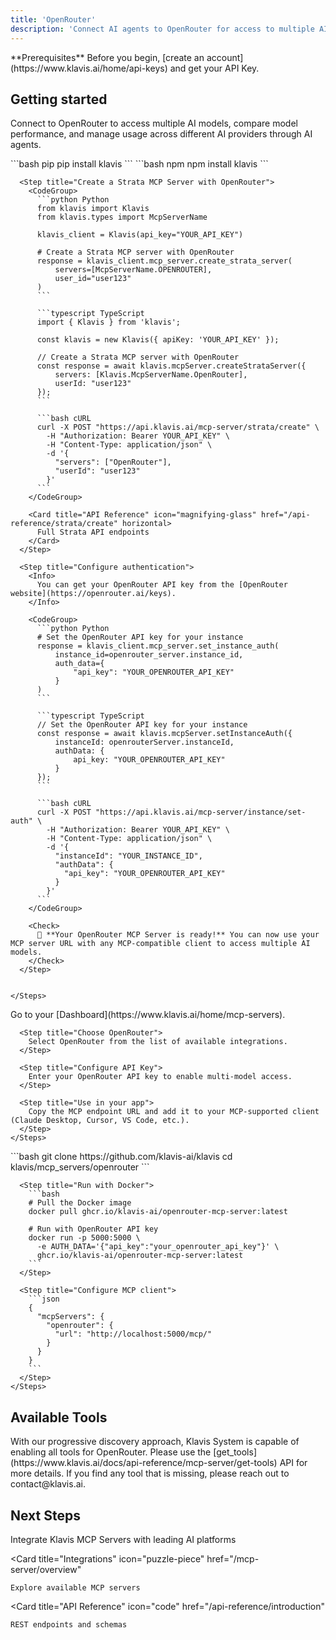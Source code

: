 ```yaml
---
title: 'OpenRouter'
description: 'Connect AI agents to OpenRouter for access to multiple AI models and model comparison'
---
```


<Info>
  **Prerequisites**
  Before you begin, [create an account](https://www.klavis.ai/home/api-keys) and get your API Key.
</Info>

## Getting started

Connect to OpenRouter to access multiple AI models, compare model performance, and manage usage across different AI providers through AI agents.

<Tabs>
  <Tab title="API">
    <Steps>
      <Step title="Install the SDKs (optional)">
        <CodeGroup>
          ```bash pip
          pip install klavis
          ```
          ```bash npm
          npm install klavis
          ```
        </CodeGroup>
      </Step>
      
      <Step title="Create a Strata MCP Server with OpenRouter">
        <CodeGroup>
          ```python Python
          from klavis import Klavis
          from klavis.types import McpServerName
          
          klavis_client = Klavis(api_key="YOUR_API_KEY")
          
          # Create a Strata MCP server with OpenRouter
          response = klavis_client.mcp_server.create_strata_server(
              servers=[McpServerName.OPENROUTER],
              user_id="user123"
          )
          ```
          
          ```typescript TypeScript
          import { Klavis } from 'klavis';
          
          const klavis = new Klavis({ apiKey: 'YOUR_API_KEY' });
          
          // Create a Strata MCP server with OpenRouter
          const response = await klavis.mcpServer.createStrataServer({
              servers: [Klavis.McpServerName.OpenRouter],
              userId: "user123"
          });
          ```
          
          ```bash cURL
          curl -X POST "https://api.klavis.ai/mcp-server/strata/create" \
            -H "Authorization: Bearer YOUR_API_KEY" \
            -H "Content-Type: application/json" \
            -d '{
              "servers": ["OpenRouter"],
              "userId": "user123"
            }'
          ```
        </CodeGroup>

        <Card title="API Reference" icon="magnifying-glass" href="/api-reference/strata/create" horizontal>
          Full Strata API endpoints
        </Card>
      </Step>
      
      <Step title="Configure authentication">
        <Info>
          You can get your OpenRouter API key from the [OpenRouter website](https://openrouter.ai/keys).
        </Info>
        
        <CodeGroup>
          ```python Python
          # Set the OpenRouter API key for your instance
          response = klavis_client.mcp_server.set_instance_auth(
              instance_id=openrouter_server.instance_id,
              auth_data={
                  "api_key": "YOUR_OPENROUTER_API_KEY"
              }
          )
          ```
          
          ```typescript TypeScript
          // Set the OpenRouter API key for your instance
          const response = await klavis.mcpServer.setInstanceAuth({
              instanceId: openrouterServer.instanceId,
              authData: {
                  api_key: "YOUR_OPENROUTER_API_KEY"
              }
          });
          ```
          
          ```bash cURL
          curl -X POST "https://api.klavis.ai/mcp-server/instance/set-auth" \
            -H "Authorization: Bearer YOUR_API_KEY" \
            -H "Content-Type: application/json" \
            -d '{
              "instanceId": "YOUR_INSTANCE_ID",
              "authData": {
                "api_key": "YOUR_OPENROUTER_API_KEY"
              }
            }'
          ```
        </CodeGroup>
        
        <Check>
          🎉 **Your OpenRouter MCP Server is ready!** You can now use your MCP server URL with any MCP-compatible client to access multiple AI models.
        </Check>
      </Step>
      

    </Steps>
  </Tab>
  
  <Tab title="UI">
    <Steps>
      <Step title="Open Dashboard">
        Go to your [Dashboard](https://www.klavis.ai/home/mcp-servers).
      </Step>
      
      <Step title="Choose OpenRouter">
        Select OpenRouter from the list of available integrations.
      </Step>
      
      <Step title="Configure API Key">
        Enter your OpenRouter API key to enable multi-model access.
      </Step>
      
      <Step title="Use in your app">
        Copy the MCP endpoint URL and add it to your MCP-supported client (Claude Desktop, Cursor, VS Code, etc.).
      </Step>
    </Steps>
  </Tab>
  
  <Tab title="Open Source">
    <Steps>
      <Step title="Clone repository (for developers to build from source)">
        ```bash
        git clone https://github.com/klavis-ai/klavis
        cd klavis/mcp_servers/openrouter
        ```
      </Step>
      
      <Step title="Run with Docker">
        ```bash
        # Pull the Docker image
        docker pull ghcr.io/klavis-ai/openrouter-mcp-server:latest
        
        # Run with OpenRouter API key
        docker run -p 5000:5000 \
          -e AUTH_DATA='{"api_key":"your_openrouter_api_key"}' \
          ghcr.io/klavis-ai/openrouter-mcp-server:latest
        ```
      </Step>
      
      <Step title="Configure MCP client">
        ```json
        {
          "mcpServers": {
            "openrouter": {
              "url": "http://localhost:5000/mcp/"
            }
          }
        }
        ```
      </Step>
    </Steps>
  </Tab>
</Tabs>

## Available Tools

<Tip>
With our progressive discovery approach, Klavis System is capable of enabling all tools for OpenRouter. Please use the [get_tools](https://www.klavis.ai/docs/api-reference/mcp-server/get-tools) API for more details. If you find any tool that is missing, please reach out to contact@klavis.ai.
</Tip>

## Next Steps

<CardGroup>
  <Card
    title="AI Platform Integrations"
    icon="robot"
    href="/ai-platform-integration/overview"
  >
    Integrate Klavis MCP Servers with leading AI platforms
  </Card>
  
  <Card
    title="Integrations"
    icon="puzzle-piece"
    href="/mcp-server/overview"
  >
    Explore available MCP servers
  </Card>
  
  <Card
    title="API Reference"
    icon="code"
    href="/api-reference/introduction"
  >
    REST endpoints and schemas
  </Card>
</CardGroup>